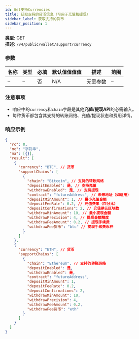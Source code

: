 ```yaml
---
id: Get支持Currencies
title: 获取支持的货币信息（可用于充值和提现）
sidebar_label: 获取支持的货币
sidebar_position: 1
---
```


**类型:** GET  
**描述:** `/v4/public/wallet/support/currency`

### 参数

| 名称 | 类型 | 必填 | 默认值值值值 | 描述 | 范围 |
| ---- | ---- | --------- | ------- | ---------------------- | ------ |
| –    | –    | 否     | N/A     | 无需参数 | –      |

### 注意事项

- 响应中的`currency`和`chain`字段是其他**充值/提现API**的必需输入。
- 每种货币都包含其支持的转账网络、充值/提现状态和费用详情。

### 响应示例

```json title="响应"
{
  "rc": 0,
  "mc": "字符串",
  "ma": [{}],
  "result": [
    {
      "currency": "BTC", // 货币
      "supportChains": [
        {
          "chain": "Bitcoin", // 支持的转账网络
          "depositEnabled": 是, // 支持充值
          "withdrawEnabled": 是, // 支持提现
          "contract": "futureAddress", // 未来地址（如适用）
          "depositMinAmount": 1, // 最小充值金额
          "depositFeeRate": 0.2, // 充值费率（百分比）
          "depositConfirmations": 2, // 充值确认区块数
          "withdrawMinAmount": 10, // 最小提现金额
          "withdrawPrecision": 4, // 提现金额精度
          "withdrawFeeAmount": 0.2, // 提现手续费
          "withdrawFee货币": "btc" // 提现手续费币种
        }
      ]
    },
    {
      "currency": "ETH", // 货币
      "supportChains": [
        {
          "chain": "Ethereum", // 支持的转账网络
          "depositEnabled": 是,
          "withdrawEnabled": 是,
          "contract": "futureAddress",
          "depositMinAmount": 1,
          "depositFeeRate": 0.2,
          "depositConfirmations": 2,
          "withdrawMinAmount": 10,
          "withdrawPrecision": 4,
          "withdrawFeeAmount": 0.2,
          "withdrawFee货币": "eth"
        }
      ]
    }
  ]
}
```
